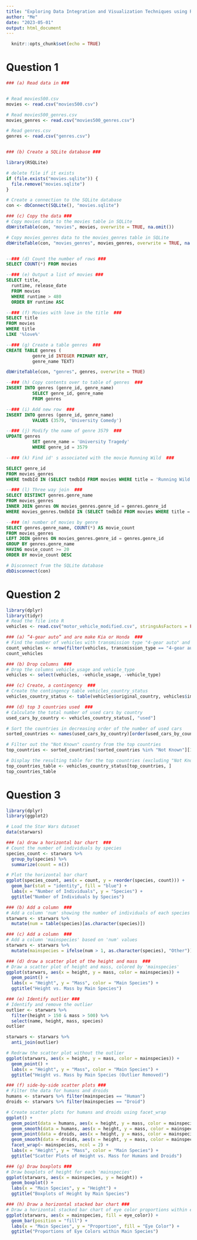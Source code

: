 ---
title: "Exploring Data Integration and Visualization Techniques using R and SQLite"
author: "Me"
date: "2023-05-01"
output: html_document
---


```{r setup, include=FALSE}
  knitr::opts_chunk$set(echo = TRUE)
```

# Question 1

```{r}
### (a) Read data in ###


# Read movies500.csv
movies <- read.csv("movies500.csv")

# Read movies500_genres.csv
movies_genres <- read.csv("movies500_genres.csv")

# Read genres.csv
genres <- read.csv("genres.csv")


### (b) Create a SQLite database ###

library(RSQLite)

# delete file if it exists
if (file.exists("movies.sqlite")) {
  file.remove("movies.sqlite")
}

# Create a connection to the SQLite database
con <- dbConnect(SQLite(), "movies.sqlite")

### (c) Copy the data ###
# Copy movies data to the movies table in SQLite
dbWriteTable(con, "movies", movies, overwrite = TRUE, na.omit())

# Copy movies_genres data to the movies_genres table in SQLite
dbWriteTable(con, "movies_genres", movies_genres, overwrite = TRUE, na.omit())



```

```{sql connection=con}
--### (d) Count the number of rows ###
SELECT COUNT(*) FROM movies
```

```{sql connection=con}
--### (e) Output a list of movies ###
SELECT title, 
  runtime, release_date 
  FROM movies 
  WHERE runtime > 480
  ORDER BY runtime ASC 
```

```{sql connection=con}
--### (f) Movies with love in the title  ###
SELECT title 
FROM movies 
WHERE title 
LIKE '%love%'
```

```{sql connection=con, eval = TRUE}
--### (g) Create a table genres  ###
CREATE TABLE genres (
          genre_id INTEGER PRIMARY KEY, 
          genre_name TEXT)
```

```{r}
dbWriteTable(con, "genres", genres, overwrite = TRUE)
```

```{sql connection=con, eval = TRUE}
--### (h) Copy contents over to table of genres  ###
INSERT INTO genres (genre_id, genre_name)
          SELECT genre_id, genre_name
          FROM genres
```

```{sql connection=con, eval = TRUE}
--### (i) Add new row  ###
INSERT INTO genres (genre_id, genre_name)
          VALUES (3579, 'University Comedy')
```

```{sql connection=con, eval = TRUE}
--### (j) Modify the name of genre 3579  ###
UPDATE genres
          SET genre_name = 'University Tragedy'
          WHERE genre_id = 3579
```

```{sql connection=con, eval = TRUE}
--### (k) Find id' s associated with the movie Running Wild  ###

SELECT genre_id 
FROM movies_genres 
WHERE tmdbId IN (SELECT tmdbId FROM movies WHERE title = 'Running Wild')

```

```{sql connection=con, eval = TRUE}
--### (l) Three way join  ###     
SELECT DISTINCT genres.genre_name
FROM movies_genres
INNER JOIN genres ON movies_genres.genre_id = genres.genre_id
WHERE movies_genres.tmdbId IN (SELECT tmdbId FROM movies WHERE title = 'Running Wild');
```

```{sql connection=con, eval = TRUE}
--### (m) number of movies by genre  
SELECT genres.genre_name, COUNT(*) AS movie_count
FROM movies_genres
LEFT JOIN genres ON movies_genres.genre_id = genres.genre_id
GROUP BY genres.genre_name
HAVING movie_count >= 20
ORDER BY movie_count DESC
```

```{r}
# Disconnect from the SQLite database
dbDisconnect(con)
```

# Question 2

```{r}
library(dplyr)
library(tidyr)
# Read the file into R
vehicles <- read.csv("motor_vehicle_modified.csv", stringsAsFactors = FALSE)
```

```{r}
### (a) “4-gear auto” and are make Kia or Honda  ###
# Find the number of vehicles with transmission type "4-gear auto" and make Kia or Honda
count_vehicles <- nrow(filter(vehicles, transmission_type == "4-gear auto" & make %in% c("Kia", "Honda")))
count_vehicles
```

```{r}
### (b) Drop columns  ###
# Drop the columns vehicle_usage and vehicle_type
vehicles <- select(vehicles, -vehicle_usage, -vehicle_type)
```

```{r}
### (c) Create, a contingency  ###
# Create the contingency table vehicles_country_status
vehicles_country_status <- table(vehicles$original_country, vehicles$import_status)

### (d) top 3 countries used  ###
# Calculate the total number of used cars by country
used_cars_by_country <- vehicles_country_status[, "used"]

# Sort the countries in decreasing order of the number of used cars
sorted_countries <- names(used_cars_by_country)[order(used_cars_by_country, decreasing = TRUE)]

# Filter out the "Not Known" country from the top countries
top_countries <- sorted_countries[!sorted_countries %in% "Not Known"][1:3]

# Display the resulting table for the top countries (excluding "Not Known") with all import statuses
top_countries_table <- vehicles_country_status[top_countries, ]
top_countries_table
```

# Question 3

```{r}
library(dplyr)
library(ggplot2)

# Load the Star Wars dataset
data(starwars)

### (a) draw a horizontal bar chart  ###
# Count the number of individuals by species
species_count <- starwars %>%
  group_by(species) %>%
  summarize(count = n())

# Plot the horizontal bar chart
ggplot(species_count, aes(x = count, y = reorder(species, count))) +
  geom_bar(stat = "identity", fill = "blue") +
  labs(x = "Number of Individuals", y = "Species") +
  ggtitle("Number of Individuals by Species")
```

```{r}
### (b) Add a column  ###
# Add a column 'num' showing the number of individuals of each species
starwars <- starwars %>%
  mutate(num = table(species)[as.character(species)])
```

```{r}
### (c) Add a column  ###
# Add a column 'mainspecies' based on 'num' values
starwars <- starwars %>%
  mutate(mainspecies = ifelse(num > 1, as.character(species), "Other"))
```

```{r}
### (d) draw a scatter plot of the height and mass  ###
# Draw a scatter plot of height and mass, colored by 'mainspecies'
ggplot(starwars, aes(x = height, y = mass, color = mainspecies)) +
  geom_point() +
  labs(x = "Height", y = "Mass", color = "Main Species") +
  ggtitle("Height vs. Mass by Main Species")
```

```{r}
### (e) Identify outlier ###
# Identify and remove the outlier
outlier <- starwars %>%
  filter(height > 150 & mass > 500) %>%
  select(name, height, mass, species)
outlier

starwars <- starwars %>%
  anti_join(outlier)

# Redraw the scatter plot without the outlier
ggplot(starwars, aes(x = height, y = mass, color = mainspecies)) +
  geom_point() +
  labs(x = "Height", y = "Mass", color = "Main Species") +
  ggtitle("Height vs. Mass by Main Species (Outlier Removed)")
```

```{r}
### (f) side-by-side scatter plots ###
# Filter the data for humans and droids
humans <- starwars %>% filter(mainspecies == "Human")
droids <- starwars %>% filter(mainspecies == "Droid")

# Create scatter plots for humans and droids using facet_wrap
ggplot() +
  geom_point(data = humans, aes(x = height, y = mass, color = mainspecies)) +
  geom_smooth(data = humans, aes(x = height, y = mass, color = mainspecies), method = "lm", se = FALSE) +
  geom_point(data = droids, aes(x = height, y = mass, color = mainspecies)) +
  geom_smooth(data = droids, aes(x = height, y = mass, color = mainspecies), method = "lm", se = FALSE) +
  facet_wrap(~ mainspecies, ncol = 2) +
  labs(x = "Height", y = "Mass", color = "Main Species") +
  ggtitle("Scatter Plots of Height vs. Mass for Humans and Droids")


```

```{r}
### (g) Draw boxplots ###
# Draw boxplots of height for each 'mainspecies'
ggplot(starwars, aes(x = mainspecies, y = height)) +
  geom_boxplot() +
  labs(x = "Main Species", y = "Height") +
  ggtitle("Boxplots of Height by Main Species")
```

```{r}
### (h) Draw a horizontal stacked bar chart ###
# Draw a horizontal stacked bar chart of eye color proportions within each 'mainspecies'
ggplot(starwars, aes(x = mainspecies, fill = eye_color)) +
  geom_bar(position = "fill") +
  labs(x = "Main Species", y = "Proportion", fill = "Eye Color") +
  ggtitle("Proportions of Eye Colors within Main Species")

```
